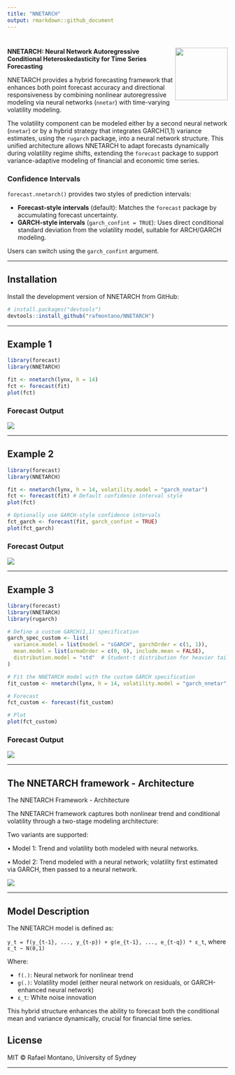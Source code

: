 ```yaml
---
title: "NNETARCH"
output: rmarkdown::github_document
---
```


<!-- README.md is generated from README.Rmd. Please edit that file -->

# <img src="man/figures/logo.png" align="right" height="120"/>

**NNETARCH: Neural Network Autoregressive Conditional Heteroskedasticity for Time Series Forecasting**

NNETARCH provides a hybrid forecasting framework that enhances both point forecast accuracy and directional responsiveness by combining nonlinear autoregressive modeling via neural networks (`nnetar`) with time-varying volatility modeling.

The volatility component can be modeled either by a second neural network (`nnetar`) or by a hybrid strategy that integrates GARCH(1,1) variance estimates, using the `rugarch` package, into a neural network structure. This unified architecture allows NNETARCH to adapt forecasts dynamically during volatility regime shifts, extending the `forecast` package to support variance-adaptive modeling of financial and economic time series.

### Confidence Intervals

`forecast.nnetarch()` provides two styles of prediction intervals:

-   **Forecast-style intervals** (default): Matches the `forecast` package by accumulating forecast uncertainty.
-   **GARCH-style intervals** (`garch_confint = TRUE`): Uses direct conditional standard deviation from the volatility model, suitable for ARCH/GARCH modeling.

Users can switch using the `garch_confint` argument.

------------------------------------------------------------------------

## Installation

Install the development version of NNETARCH from GitHub:

``` r
# install.packages("devtools")
devtools::install_github("rafmontano/NNETARCH")
```

------------------------------------------------------------------------

## Example 1

``` r
library(forecast)
library(NNETARCH)

fit <- nnetarch(lynx, h = 14)
fct <- forecast(fit)
plot(fct)
```

### Forecast Output

![](man/figures/lynx_nnetarch.png)

------------------------------------------------------------------------

## Example 2

``` r
library(forecast)
library(NNETARCH)

fit <- nnetarch(lynx, h = 14, volatility.model = "garch_nnetar")
fct <- forecast(fit) # Default confidence interval style
plot(fct)

# Optionally use GARCH-style confidence intervals
fct_garch <- forecast(fit, garch_confint = TRUE)
plot(fct_garch)
```

### Forecast Output

![](man/figures/lynx_garch_nnetarch.png)

------------------------------------------------------------------------

## Example 3

``` r
library(forecast)
library(NNETARCH)
library(rugarch)

# Define a custom GARCH(1,1) specification
garch_spec_custom <- list(
  variance.model = list(model = "sGARCH", garchOrder = c(1, 1)),
  mean.model = list(armaOrder = c(0, 0), include.mean = FALSE),
  distribution.model = "std"  # Student-t distribution for heavier tails
)

# Fit the NNETARCH model with the custom GARCH specification
fit_custom <- nnetarch(lynx, h = 14, volatility.model = "garch_nnetar", garch.control = garch_spec_custom)

# Forecast
fct_custom <- forecast(fit_custom)

# Plot
plot(fct_custom)
```

### Forecast Output

![](man/figures/lynx_garch_nnetarch_custom.png)

------------------------------------------------------------------------

## The NNETARCH framework - Architecture

The NNETARCH Framework - Architecture

The NNETARCH framework captures both nonlinear trend and conditional volatility through a two-stage modeling architecture:

Two variants are supported:

• Model 1: Trend and volatility both modeled with neural networks.

• Model 2: Trend modeled with a neural network; volatility first estimated via GARCH, then passed to a neural network.

![](man/figures/nnetarch_figure1-2.png)

------------------------------------------------------------------------

## Model Description

The NNETARCH model is defined as:

`y_t = f(y_{t-1}, ..., y_{t-p}) + g(e_{t-1}, ..., e_{t-q}) * ε_t`, where `ε_t ~ N(0,1)`

Where:

-   `f(.)`: Neural network for nonlinear trend\
-   `g(.)`: Volatility model (either neural network on residuals, or GARCH-enhanced neural network)\
-   `ε_t`: White noise innovation

This hybrid structure enhances the ability to forecast both the conditional mean and variance dynamically, crucial for financial time series.

## License

MIT © Rafael Montano, University of Sydney

------------------------------------------------------------------------
